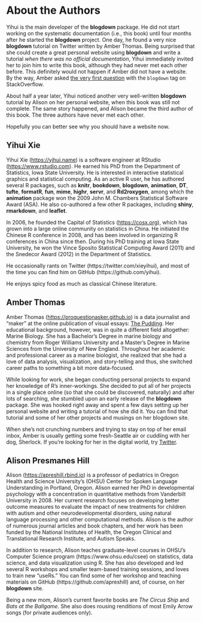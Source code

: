 # About the Authors {#author .unnumbered}

Yihui is the main developer of the **blogdown** package. He did not start working on the systematic documentation (i.e., this book) until four months after he started the **blogdown** project. One day, he found a very nice **blogdown** tutorial on Twitter written by Amber Thomas. Being surprised that she could create a great personal website using **blogdown** and write a tutorial _when there was no official documentation_, Yihui immediately invited her to join him to write this book, although they had never met each other before. This definitely would not happen if Amber did not have a website. By the way, Amber asked [the very first question](https://stackoverflow.com/q/41176194/559676) with the `blogdown` tag on StackOverflow.

About half a year later, Yihui noticed another very well-written **blogdown** tutorial by Alison on her personal website, when this book was still not complete. The same story happened, and Alison became the third author of this book. The three authors have never met each other.

Hopefully you can better see why you should have a website now.

## Yihui Xie {-}

Yihui Xie (<https://yihui.name>) is a software engineer at RStudio (<https://www.rstudio.com>). He earned his PhD from the Department of Statistics, Iowa State University. He is interested in interactive statistical graphics and statistical computing. As an active R user, he has authored several R packages, such as **knitr**, **bookdown**, **blogdown**, **animation**, **DT**, **tufte**, **formatR**, **fun**, **mime**, **highr**, **servr**, and **Rd2roxygen**, among which the **animation** package won the 2009 John M. Chambers Statistical Software Award (ASA). He also co-authored a few other R packages, including **shiny**, **rmarkdown**, and **leaflet**.

In 2006, he founded the Capital of Statistics (<https://cosx.org>), which has grown into a large online community on statistics in China. He initiated the Chinese R conference in 2008, and has been involved in organizing R conferences in China since then. During his PhD training at Iowa State University, he won the Vince Sposito Statistical Computing Award (2011) and the Snedecor Award (2012) in the Department of Statistics.

He occasionally rants on Twitter (https://twitter.com/xieyihui), and most of the time you can find him on GitHub (https://github.com/yihui).

He enjoys spicy food as much as classical Chinese literature.

## Amber Thomas {-}

Amber Thomas (<https://proquestionasker.github.io>) is a data journalist and "maker" at the online publication of visual essays: [The Pudding](https://pudding.cool). Her educational background, however, was in quite a different field altogether: Marine Biology. She has a Bachelor's Degree in marine biology and chemistry from Roger Williams University and a Master's Degree in Marine Sciences from the University of New England. Throughout her academic and professional career as a marine biologist, she realized that she had a love of data analysis, visualization, and story-telling and thus, she switched career paths to something a bit more data-focused.

While looking for work, she began conducting personal projects to expand her knowledge of R's inner-workings. She decided to put all of her projects in a single place online (so that she could be discovered, naturally) and after lots of searching, she stumbled upon an early release of the **blogdown** package. She was hooked right away and spent a few days setting up her personal website and writing a tutorial of how she did it. You can find that tutorial and some of her other projects and musings on her blogdown site.

When she's not crunching numbers and trying to stay on top of her email inbox, Amber is usually getting some fresh-Seattle air or cuddling with her dog, Sherlock. If you're looking for her in the digital world, try [Twitter](https://twitter.com/ProQuesAsker).

## Alison Presmanes Hill {-}

Alison (<https://apreshill.rbind.io>) is a professor of pediatrics in Oregon Health and Science University's (OHSU) Center for Spoken Language Understanding in Portland, Oregon. Alison earned her PhD in developmental psychology with a concentration in quantitative methods from Vanderbilt University in 2008. Her current research focuses on developing better outcome measures to evaluate the impact of new treatments for children with autism and other neurodevelopmental disorders, using natural language processing and other computational methods. Alison is the author of numerous journal articles and book chapters, and her work has been funded by the National Institutes of Health, the Oregon Clinical and Translational Research Institute, and Autism Speaks.

In addition to research, Alison teaches graduate-level courses in OHSU's Computer Science program (https://www.ohsu.edu/csee) on statistics, data science, and data visualization using R. She has also developed and led several R workshops and smaller team-based training sessions, and loves to train new "useRs." You can find some of her workshop and teaching materials on GitHub (https://github.com/apreshill) and, of course, on her **blogdown** site.

Being a new mom, Alison's current favorite books are *The Circus Ship* and *Bats at the Ballgame*. She also does rousing renditions of most Emily Arrow songs (for private audiences only). 
